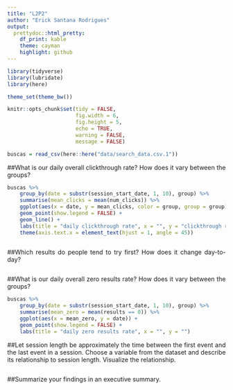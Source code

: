 ```yaml
---
title: "L2P2"
author: "Erick Santana Rodrigues"
output:
  prettydoc::html_pretty:
    df_print: kable
    theme: cayman
    highlight: github
---
```


<style>
body {
text-align: justify}
</style>

```r
library(tidyverse)
library(lubridate)
library(here)

theme_set(theme_bw())

knitr::opts_chunk$set(tidy = FALSE,
                      fig.width = 6,
                      fig.height = 5,
                      echo = TRUE,
                      warning = FALSE,
                      message = FALSE)

buscas = read_csv(here::here("data/search_data.csv.1"))
```

##What is our daily overall clickthrough rate? How does it vary between the groups?

```r

buscas %>%
    group_by(date = substr(session_start_date, 1, 10), group) %>%
    summarise(mean_clicks = mean(num_clicks)) %>%
    ggplot(aes(x = date, y = mean_clicks, color = group, group = group)) +
    geom_point(show.legend = FALSE) +
    geom_line() +
    labs(title = "daily clickthrough rate", x = "", y = "clickthrough rate") +
    theme(axis.text.x = element_text(hjust = 1, angle = 45))
    

```

##Which results do people tend to try first? How does it change day-to-day?

```r
```

##What is our daily overall zero results rate? How does it vary between the groups?

```r
buscas %>%
    group_by(date = substr(session_start_date, 1, 10), group) %>%
    summarise(mean_zero = mean(results == 0)) %>%
    ggplot(aes(x = mean_zero, y = date)) +
    geom_point(show.legend = FALSE) +
    labs(title = "daily zero results rate", x = "", y = "")
```

##Let session length be approximately the time between the first event and the last event in a session. Choose a variable from the dataset and describe its relationship to session length. Visualize the relationship.

```r

```

##Summarize your findings in an executive summary.

```r

```

